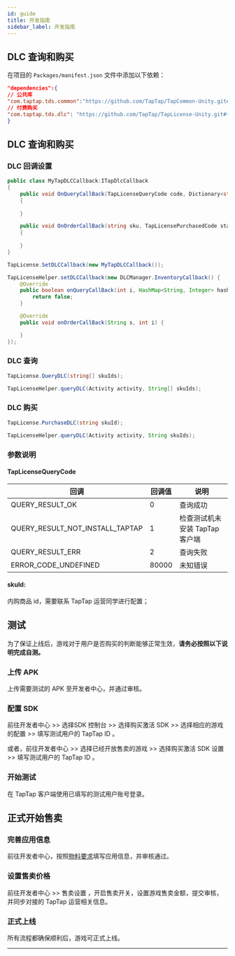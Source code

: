 ```yaml
---
id: guide
title: 开发指南
sidebar_label: 开发指南
---
```




## DLC 查询和购买

在项目的 `Packages/manifest.json` 文件中添加以下依赖：

```json
"dependencies":{
// 公共库
"com.taptap.tds.common":"https://github.com/TapTap/TapCommon-Unity.git#{version}",
// 付费购买
"com.taptap.tds.dlc": "https://github.com/TapTap/TapLicense-Unity.git#{version}",
}
```
## DLC 查询和购买

### DLC 回调设置

<MultiLang>

```cs
public class MyTapDLCCallback:ITapDlcCallback
{
    public void OnQueryCallBack(TapLicenseQueryCode code, Dictionary<string, object> queryList)
    {
        
    }

    public void OnOrderCallBack(string sku, TapLicensePurchasedCode status)
    {
        
    }
}

TapLicense.SetDLCCallback(new MyTapDLCCallback());
```

```java
TapLicenseHelper.setDLCCallback(new DLCManager.InventoryCallback() {
    @Override
    public boolean onQueryCallBack(int i, HashMap<String, Integer> hashMap) {
        return false;
    }

    @Override
    public void onOrderCallBack(String s, int i) {

    }
});
```
</MultiLang>


### DLC 查询

<MultiLang>

```cs
TapLicense.QueryDLC(string[] skuIds);
```

```java
TapLicenseHelper.queryDLC(Activity activity, String[] skuIds);
```
</MultiLang>

### DLC 购买

<MultiLang>

```cs
TapLicense.PurchaseDLC(string skuId);
```

```java
TapLicenseHelper.queryDLC(Activity activity, String skuIds);
```
</MultiLang>

### 参数说明
#### TapLicenseQueryCode
回调          | 回调值 | 说明       |
----------- | --- | -------- |
QUERY_RESULT_OK       | 0   | 查询成功     |
QUERY_RESULT_NOT_INSTALL_TAPTAP       | 1   | 检查测试机未安装 TapTap 客户端     |
QUERY_RESULT_ERR       | 2   | 查询失败     |
ERROR_CODE_UNDEFINED       | 80000   | 未知错误     |


#### skuId:
内购商品 id，需要联系 TapTap 运营同学进行配置；


## 测试

为了保证上线后，游戏对于用户是否购买的判断能够正常生效，**请务必按照以下说明完成自测。**

### 上传 APK

上传需要测试的 APK 至开发者中心，并通过审核。

### 配置 SDK

前往开发者中心   >>   选择<Blue>SDK 控制台 </Blue>   >>   选择<Blue>购买激活 SDK</Blue>   >>   选择相应的游戏的<Blue>配置</Blue>   >>   填写测试用户的 TapTap ID 。

或者，前往开发者中心   >>   选择已经开放售卖的游戏 >>   选择<Blue>购买激活 SDK 设置</Blue>   >>   填写测试用户的 TapTap ID 。

### 开始测试

在 TapTap 客户端使用已填写的测试用户账号登录。

## 正式开始售卖

### 完善应用信息

前往开发者中心，按照[物料要求](/store/release/store-material)填写应用信息，并审核通过。

### 设置售卖价格

前往开发者中心 >> <Blue>售卖设置</Blue> ，开启售卖开关，设置游戏售卖金额，提交审核，并同步对接的 TapTap 运营相关信息。

### 正式上线

所有流程都确保顺利后，游戏可正式上线。

---